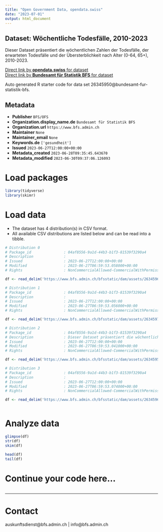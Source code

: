 ```yaml
---
title: "Open Government Data, opendata.swiss"
date: "2023-07-01"
output: html_document
---
```


## Dataset: Wöchentliche Todesfälle, 2010-2023

Dieser Dataset präsentiert die wöchentlichen Zahlen der Todesfälle, der erwarteten Todesfälle und der Übersterblichkeit nach Alter (0-64, 65+), 2010-2023.

[Direct link by **opendata.swiss** for dataset](https://opendata.swiss/de/dataset/wochentliche-todesfalle-2010-2023)<br>
[Direct link by **Bundesamt für Statistik BFS** for dataset](https://www.bfs.admin.ch/asset/de/ts-d-14.03.04.03-wr)

Auto generated R starter code for data set 26345950@bundesamt-fur-statistik-bfs.

## Metadata

- **Publisher** `BFS/OFS`
- **Organization.display_name.de** `Bundesamt für Statistik BFS`
- **Organization.url** `https://www.bfs.admin.ch`
- **Maintainer** `None`
- **Maintainer_email** `None`
- **Keywords.de** `['gesundheit']`
- **Issued** `2023-06-27T12:00:00+00:00`
- **Metadata_created** `2023-06-28T09:35:45.643670`
- **Metadata_modified** `2023-06-30T09:37:06.126093`


# Load packages

```r

library(tidyverse)
library(skimr)

```

# Load data

-   The dataset has 4 distribution(s) in CSV format.
-   All available CSV distributions are listed below and can be read into a tibble.

```r

# Distribution 0
# Package_id               : 04af8556-9a1d-44b3-b1f3-81539f3290a4
# Description              : 
# Issued                   : 2023-06-27T12:00:00+00:00
# Modified                 : 2023-06-27T06:59:53.058000+00:00
# Rights                   : NonCommercialAllowed-CommercialWithPermission-ReferenceRequired

df <- read_delim('https://www.bfs.admin.ch/bfsstatic/dam/assets/26345966/master')

# Distribution 1
# Package_id               : 04af8556-9a1d-44b3-b1f3-81539f3290a4
# Description              : 
# Issued                   : 2023-06-27T12:00:00+00:00
# Modified                 : 2023-06-27T06:59:53.056000+00:00
# Rights                   : NonCommercialAllowed-CommercialWithPermission-ReferenceRequired

df <- read_delim('https://www.bfs.admin.ch/bfsstatic/dam/assets/26345970/master')

# Distribution 2
# Package_id               : 04af8556-9a1d-44b3-b1f3-81539f3290a4
# Description              : Dieser Dataset präsentiert die wöchentlichen Zahlen der Todesfälle, der erwarteten Todesfälle und der Übersterblichkeit nach Alter (0-64, 65+), 2010-2023.
# Issued                   : 2023-06-27T12:00:00+00:00
# Modified                 : 2023-06-27T06:59:53.041000+00:00
# Rights                   : NonCommercialAllowed-CommercialWithPermission-ReferenceRequired

df <- read_delim('https://www.bfs.admin.ch/bfsstatic/dam/assets/26345959/master')

# Distribution 3
# Package_id               : 04af8556-9a1d-44b3-b1f3-81539f3290a4
# Description              : 
# Issued                   : 2023-06-27T12:00:00+00:00
# Modified                 : 2023-06-27T06:59:53.074000+00:00
# Rights                   : NonCommercialAllowed-CommercialWithPermission-ReferenceRequired

df <- read_delim('https://www.bfs.admin.ch/bfsstatic/dam/assets/26345964/master')



```

# Analyze data

```r

glimpse(df)
str(df)
skim(df)

head(df)
tail(df)

```

# Continue your code here...

```r

```

------------------------------------------------------------------------

# Contact

auskunftsdienst@bfs.admin.ch | info@bfs.admin.ch
